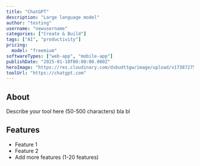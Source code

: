 ```yaml
---
title: "ChatGPT"
description: "Large language model"
author: "testing"
username: "newusername"
categories: ["Create & Build"]
tags: ["AI", "productivity"]
pricing:
  model: "freemium"
softwareTypes: ["web-app", "mobile-app"]
publishDate: "2025-01-10T00:00:00.000Z"
heroImage: "https://res.cloudinary.com/dvbudttgw/image/upload/v1738727558/hha5mlm7ges3jxkdnzxb.png"
toolUrl: "https://chatgpt.com"
---
```

## About
Describe your tool here (50-500 characters) bla bl

## Features
- Feature 1
- Feature 2
- Add more features (1-20 features)
